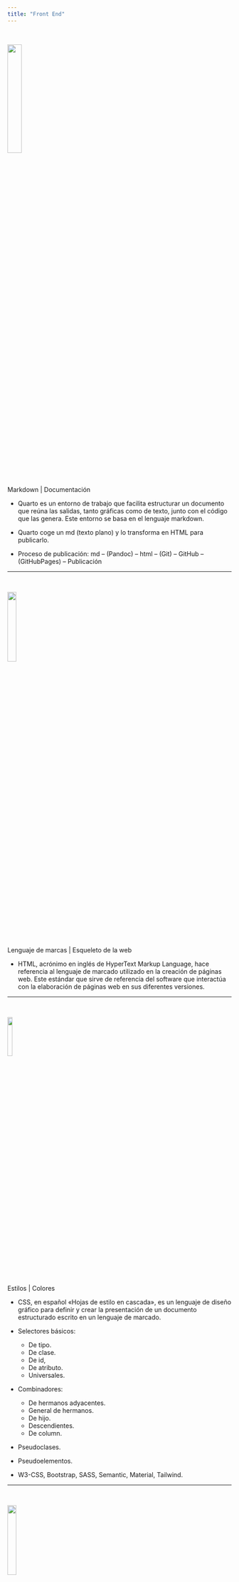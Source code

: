 ```yaml
---
title: "Front End"
---
```



|
|



![](imagenes/quarto.png){width=25%}

Markdown      |      Documentación

* Quarto es un entorno de trabajo que facilita estructurar un documento que reúna las salidas, tanto gráficas como de texto, junto con el código que las genera. Este entorno se basa en el lenguaje markdown.

* Quarto coge un md (texto plano) y lo transforma en HTML para publicarlo.

* Proceso de publicación: md -- (Pandoc) -- html -- (Git) -- GitHub -- (GitHubPages) -- Publicación

----------------------

|
|



![](imagenes/html.png){width=20%}

Lenguaje de marcas      |   Esqueleto de la web   

* HTML, acrónimo en inglés de HyperText Markup Language, hace referencia al lenguaje de marcado utilizado en la creación de páginas web. Este estándar que sirve de referencia del software que interactúa con la elaboración de páginas web en sus diferentes versiones.   

----------------------

|
|



![](imagenes/css.png){width=15%}

Estilos     |     Colores

* CSS, en español «Hojas de estilo en cascada», es un lenguaje de diseño gráfico para definir y crear la presentación de un documento estructurado escrito en un lenguaje de marcado.

* Selectores básicos:
    + De tipo.
    + De clase.
    + De id,
    + De atributo.
    + Universales.

* Combinadores: 
    + De hermanos adyacentes.
    + General de hermanos.
    + De hijo.
    + Descendientes.
    + De column.
    
* Pseudoclases.

* Pseudoelementos.

* W3-CSS, Bootstrap, SASS, Semantic, Material, Tailwind.

----------------------

|
|



![](imagenes/javascript.png){width=20%}

Interactividad

* JavaScript es un lenguaje de programación interpretado, dialecto del estándar ECMAScript. Se define como orientado a objetos, ​ basado en prototipos, imperativo, débilmente tipado y dinámico.

* JavaScript moderno: ECMA ES6.

----------------------

|
|



![](imagenes/react.jpg){width=25%}

Librería de Javascript   |   Interfaces de usuario

|
|

* **React** es una biblioteca Javascript de código abierto diseñada para crear interfaces de usuario con el objetivo de facilitar el desarrollo de aplicaciones en una sola página. Es mantenido por Facebook y la comunidad de software libre. En el proyecto hay más de mil desarrolladores libres.

|
|

* **Principales características**:
    + SPA (Single Page Application)
    + Lenguaje orientado a componentes.
    + Componentes puros.
    + Ciclo de Render.
    + Trigger.
    + Virtual DOM (Document Object Model).
    + JSX: mezcla entre HTML y JavaScript.
    + Estados.
    + Props.
    + Routing.
    + Hooks.

|
|

* **Crear** un Proyecto React: 

```javascript
npx create-react-app my-app
```
```javascript
Con Vite
```
```javascript
Comprar un template
```
```javascript
next.js / Remix / Astro
```
```javascript
Builder Blocks / Builder.io / Retool.com
```
```javascript
AI
```

|
|

* **Iniciar** un Proyecto React: 

```javascript
npm start
```
```javascript
npm run dev (con Vite)
```

|
|

* **Estructura** de un Proyecto React (Dominios):
    + Assets.
    + Layouts.
    + Components.
    + Pages.
    + Middleware.
    + Routes.
    + Config.
    + Services.
    + Utils.

|
|

* **React Cycle**:

Trigger Phase (User clicks) --- Render Phase (Calls component) --- Commit Phase (Modifies the DOM)

|
|

* Estructura básica de un **Componente React**:

```javascript
import React from 'react';

function MiComponente(props) {
  // Lógica de negocio

  return (
    <>
      {/* Contenido JSX que representa el componente */}
    </>
  );
}

export default MiComponente;
```
|
|

* **Spread Operator**:
    + Se usa para no tener que copiar cada propiedad por separado.

```javascript
set person ({
  ...person, (copy the old fields)
  firstName: e.target.value (but override this one)
});
```
|
|

* **Hooks**:
    + **useState**: función que crea internamente una variable donde podremos almacenar el estado de nuetro componente.

    + **useEffect**: se encarga de operaciones colaterales. Ej: conectarse por detrás a un backend.
      1. Se ejecuta para cada render (Sync All Data).
      2. Sincroniza con State & Props.
      3. Sincroniza con No Data.

    + **useMemo**: permite guardar en caché el resultado de un cálculo entre renderizados.

    + **useContext**: permite compartir información entre componentes de manera fácil y sencilla.
      1. Crear > Create.
      2. Importar / Exportar > Provider.
      3. Inyectar > Wrapper.
      4. Utilizar > useContext.

    + **useReducer**: permite agregar un reducer al componente.
      1. Reduce la complejidad a una función simple.
      2. Afecta a una sola componente, no a todo el proyecto.
      3. useState vs useReducer: a veces tendremos este dilema.
      4. Recibe dos parámetros (estado y operaciones (CRUD)).
      5. Dispatch: es el trigger del useReducer.
      6. Dispatch > Handle > Hook > Reducer > Case > Axios > API Rest.
      7. Se puede usar en: Carritos, Login, Formularios, Paginación, Fetching Data, To Do, Counter, Authentication, Messenger, Transferencia Bancaria.

    + **useRef**: permite referenciar un valor que no es necesario para el renderizado.
      
----------------------

|
|



